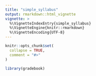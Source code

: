 ```yaml
---
title: "simple_syllabus"
output: rmarkdown::html_vignette
vignette: >
  %\VignetteIndexEntry{simple_syllabus}
  %\VignetteEngine{knitr::rmarkdown}
  %\VignetteEncoding{UTF-8}
---
```


```r
knitr::opts_chunk$set(
  collapse = TRUE,
  comment = "#>"
)
```

```r
library(gradebook)
```

